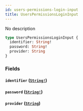 ```yaml
---
id: users-permissions-login-input
title: UsersPermissionsLoginInput
---
```


No description

```graphql
type UsersPermissionsLoginInput {
  identifier: String!
  password: String!
  provider: String
}
```

### Fields

#### `identifier` ([`String!`](/v1/scalars/string))

#### `password` ([`String!`](/v1/scalars/string))

#### `provider` ([`String`](/v1/scalars/string))
